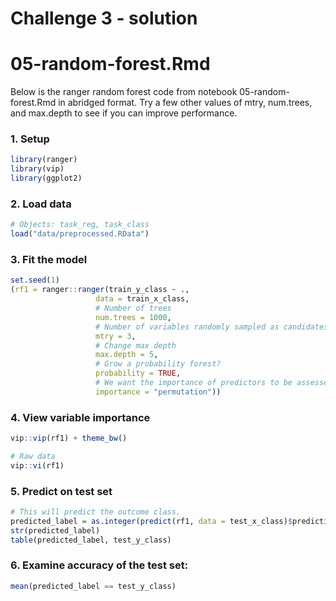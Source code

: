 # Challenge 3 - solution
# 05-random-forest.Rmd

Below is the ranger random forest code from notebook 05-random-forest.Rmd in abridged format. Try a few other values of mtry, num.trees, and max.depth to see if you can improve performance. 

### 1. Setup

```r
library(ranger)
library(vip)
library(ggplot2)
```

### 2. Load data

```r
# Objects: task_reg, task_class
load("data/preprocessed.RData")
```

### 3. Fit the model

```r
set.seed(1)
(rf1 = ranger::ranger(train_y_class ~ ., 
                   data = train_x_class, 
                   # Number of trees
                   num.trees = 1000, 
                   # Number of variables randomly sampled as candidates at each split.
                   mtry = 3, 
                   # Change max depth 
                   max.depth = 5, 
                   # Grow a probability forest?
                   probability = TRUE,
                   # We want the importance of predictors to be assessed.
                   importance = "permutation"))
```

### 4. View variable importance

```r
vip::vip(rf1) + theme_bw()

# Raw data
vip::vi(rf1)
```

### 5. Predict on test set

```r
# This will predict the outcome class.
predicted_label = as.integer(predict(rf1, data = test_x_class)$predictions[, 1] > 0.5)
str(predicted_label)
table(predicted_label, test_y_class)
```

### 6. Examine accuracy of the test set:
```r

mean(predicted_label == test_y_class) 
```
